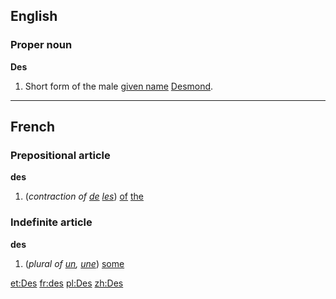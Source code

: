 ==English==
===Proper noun===
'''Des'''

#Short form of the male [[given name]] [[Desmond]].

----
==French==
===Prepositional article===
'''des'''

#(''contraction of [[de#French|de]] [[les#French|les]]'') [[of]] [[the]]

===Indefinite article===
'''des'''

# (''plural of [[un#French|un]], [[une]]'') [[some]]

[[et:Des]]
[[fr:des]]
[[pl:Des]]
[[zh:Des]]